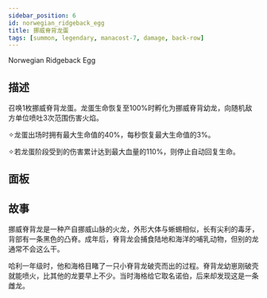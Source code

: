 ```yaml
---
sidebar_position: 6
id: norwegian_ridgeback_egg
title: 挪威脊背龙蛋
tags: [summon, legendary, manacost-7, damage, back-row]
---
```


Norwegian Ridgeback Egg

<!--truncate-->



<CardBasics cardKey={id}/>


## 描述

召唤1枚挪威脊背龙蛋。龙蛋生命恢复至100%时孵化为挪威脊背幼龙，向随机敌方单位喷吐3次范围伤害火焰。

✧龙蛋出场时拥有最大生命值的40%，每秒恢复最大生命值的3%。

✧若龙蛋阶段受到的伤害累计达到最大血量的110%，则停止自动回复生命。

## 面板


<LevelComponent/>


<CardDynamicTable cardKey={id}/>


<CardComplexTable cardKey={id}/>





## 故事

挪威脊背龙是一种产自挪威山脉的火龙，外形大体与蜥蜴相似，长有尖利的毒牙，背部有一条黑色的凸脊。成年后，脊背龙会捕食陆地和海洋的哺乳动物，但别的龙通常不会这么干。

哈利一年级时，他和海格目睹了一只小脊背龙破壳而出的过程。脊背龙幼崽刚破壳就能喷火，比其他的龙要早上不少。当时海格给它取名诺伯，后来却发现这是一条雌龙。



